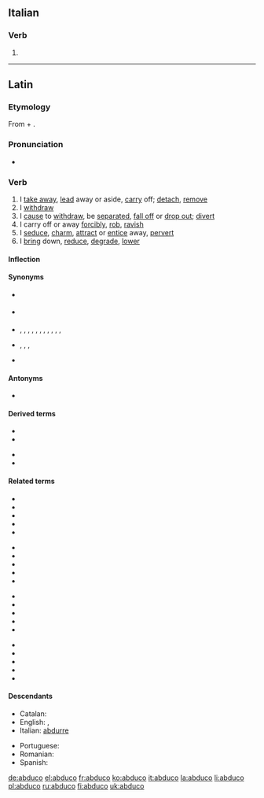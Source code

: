 ==Italian==

===Verb===
{{head|it|verb form}}

# {{inflection of|abdurre||1|s|pres|indc|lang=it}}

----

==Latin==

===Etymology===
From {{m|la|ab||from, away from}} + {{m|la|dūcō||I lead}}.

===Pronunciation===
* {{a|Classical}} {{IPA|/abˈduː.koː/|lang=la}}

===Verb===
{{la-verb|abdūcō|abdūcere|abdūxī|abductum|conj=3}}

# I [[take away]], [[lead]] away or aside, [[carry]] off; [[detach]], [[remove]]
# I [[withdraw]]
# I [[cause]] to [[withdraw]], be [[separated]], [[fall off]] or [[drop out]]; [[divert]]
# I carry off or away [[forcibly]], [[rob]], [[ravish]]
# I [[seduce]], [[charm]], [[attract]] or [[entice]] away, [[pervert]]
# I [[bring]] down, [[reduce]], [[degrade]], [[lower]]

====Inflection====
{{la-conj-irreg|duco|ab}}

====Synonyms====
* {{sense|cause to withdraw}} {{l|la|reduco|redūcō}}
* {{sense|reduce}} {{l|la|attenuo|attenuō}}
* {{sense|remove}} {{l|la|abdo|abdō}}, {{l|la|amando|āmandō}}, {{l|la|amolior|āmōlior}}, {{l|la|amoveo|āmoveō}}, {{l|la|aspello|aspellō}}, {{l|la|aufero|auferō}}, {{l|la|demoveo|dēmoveō}}, {{l|la|detraho|dētrahō}}, {{l|la|eximo|eximō}}, {{l|la|relego|relēgō}}, {{l|la|removeo|removeō}}, {{l|la|submoveo|submoveō}}
* {{sense|seduce, charm}} {{l|la|allicefacio|allicefaciō}}, {{l|la|corrumpo|corrumpō}}, {{l|la|pellicio|pelliciō}}, {{l|la|seduco|sēdūcō}}
* {{sense|withdraw}} {{l|la|recedo|recēdō}}

====Antonyms====
* {{sense|remove}} {{l|la|addo|addō}}

====Derived terms====
{{der-top}}
* {{l|la|abducens|abdūcēns}}
* {{l|la|abductio|abductiō}}
{{der-mid}}
* {{l|la|abductor}}
* {{l|la|abductus}}
{{der-bottom}}

====Related terms====
{{rel-top4}}
* {{l|la|adduco|addūcō}}
* {{l|la|circumduco|circumdūcō}}
* {{l|la|conduco|condūcō}}
* {{l|la|deduco|dēdūcō}}
* {{l|la|diduco|dīdūcō}}
{{rel-mid4}}
* {{l|la|duco|dūcō}}
* {{l|la|educo|ēdūcō}}
* {{l|la|induco|indūcō}}
* {{l|la|introduco|intrōdūcō}}
* {{l|la|obduco|obdūcō}}
{{rel-mid4}}
* {{l|la|perduco|perdūcō}}
* {{l|la|praeduco|praedūcō}}
* {{l|la|praeterduco|praeterdūcō}}
* {{l|la|produco|prōdūcō}}
* {{l|la|reduco|redūcō}}
{{rel-mid4}}
* {{l|la|seduco|sēdūcō}}
* {{l|la|subduco|subdūcō}}
* {{l|la|subterduco|subterdūcō}}
* {{l|la|superduco|superdūcō}}
* {{l|la|traduco|trādūcō}}
{{rel-bottom}}

====Descendants====
{{top2}}
* Catalan: {{l|ca|abduir}}
* English: {{l|en|abduce}}, {{l|en|abduct}}
* Italian: [[abdurre]]
{{mid2}}
* Portuguese: {{l|pt|abduzir}}
* Romanian: {{l|ro|abduce}}
* Spanish: {{l|es|abducir}}
{{bottom}}

[[de:abduco]]
[[el:abduco]]
[[fr:abduco]]
[[ko:abduco]]
[[it:abduco]]
[[la:abduco]]
[[li:abduco]]
[[pl:abduco]]
[[ru:abduco]]
[[fi:abduco]]
[[uk:abduco]]